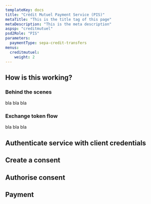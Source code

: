 ```yaml
---
templateKey: docs
title: "Crédit Mutuel Payment Service (PIS)"
metaTitle: "This is the title tag of this page"
metaDescription: "This is the meta description"
aspsp: "creditmutuel"
psd2Role: "PIS"
parameters:
  paymentType: sepa-credit-transfers
menus:
  creditmutuel: 
    weight: 2
---
```





## How is this working?
### Behind the scenes
bla bla bla

### Exchange token flow
bla bla bla

  <step>

  ## Authenticate service with client credentials

  <CreateClientCredentialsToken/>
  </step>
  <step>

  ## Create a consent

  <StepInitiatePayment/>
  </step>
<step>

  ## Authorise consent

  <AuthoriseStep/>
</step>
  <step>

  ## Payment

  <StepPayment/>
  </step>

